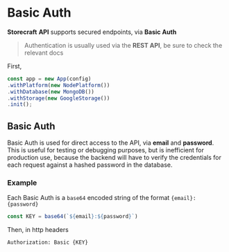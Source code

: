# Basic Auth

**Storecraft** **API** supports secured endpoints, via **Basic Auth**

> Authentication is usually used via the **REST API**, be sure to check the relevant docs

First,

```ts
const app = new App(config)
.withPlatform(new NodePlatform())
.withDatabase(new MongoDB())
.withStorage(new GoogleStorage())
.init();
```

## Basic Auth

Basic Auth is used for direct access to the API, via **email** and **password**.
This is useful for testing or debugging purposes, but is inefficient for production use,
because the backend will have to verify the credentials for each request against a hashed
password in the database.

### Example 

Each Basic Auth is a `base64` encoded string of the format `{email}:{password}`

```ts
const KEY = base64(`${email}:${password}`)
```

Then, in http headers


```txt
Authorization: Basic {KEY}
```
